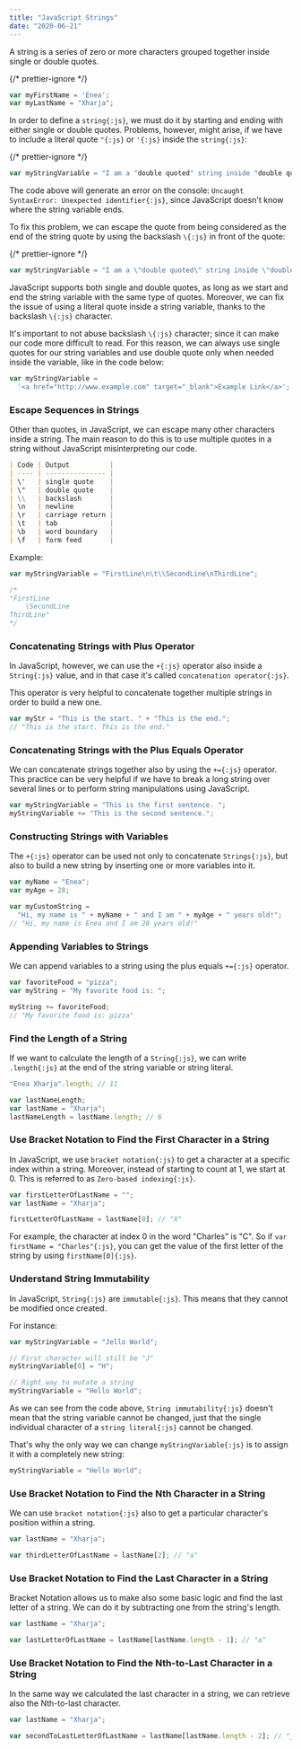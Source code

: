 ```yaml
---
title: "JavaScript Strings"
date: "2020-06-21"
---
```


A string is a series of zero or more characters grouped together inside single or double quotes.

{/* prettier-ignore */}
```js title="Console"
var myFirstName = 'Enea';
var myLastName = "Xharja";
```

In order to define a `string{:js}`, we must do it by starting and ending with either single or double quotes.
Problems, however, might arise, if we have to include a literal quote `"{:js}` or `'{:js}` inside the `string{:js}`:

{/* prettier-ignore */}
```js title="Console"
var myStringVariable = "I am a "double quoted" string inside "double quotes"."; 
```

The code above will generate an error on the console: `Uncaught SyntaxError: Unexpected identifier{:js}`, since JavaScript doesn't know where the string variable ends.

To fix this problem, we can escape the quote from being considered as the end of the string quote by using the backslash `\{:js}` in front of the quote:

{/* prettier-ignore */}
```js title="Console"
var myStringVariable = "I am a \"double quoted\" string inside \"double quotes\"."; 
```

JavaScript supports both single and double quotes, as long as we start and end the string variable with the same type of quotes. Moreover, we can fix the issue of using a literal quote inside a string variable, thanks to the backslash `\{:js}` character.

It's important to not abuse backslash `\{:js}` character; since it can make our code more difficult to read.
For this reason, we can always use single quotes for our string variables and use double quote only when needed inside the variable, like in the code below:

```js title="Console"
var myStringVariable =
  '<a href="http://www.example.com" target="_blank">Example Link</a>';
```

### Escape Sequences in Strings

Other than quotes, in JavaScript, we can escape many other characters inside a string.
The main reason to do this is to use multiple quotes in a string without JavaScript misinterpreting our code.

```markdown title="Markdown File"
| Code | Output          |
| ---- | --------------- |
| \'   | single quote    |
| \"   | double quote    |
| \\   | backslash       |
| \n   | newline         |
| \r   | carriage return |
| \t   | tab             |
| \b   | word boundary   |
| \f   | form feed       |
```

Example:

```js title="Console"
var myStringVariable = "FirstLine\n\t\\SecondLine\nThirdLine";

/*
"FirstLine
	\SecondLine
ThirdLine"
*/
```

### Concatenating Strings with Plus Operator

In JavaScript, however, we can use the `+{:js}` operator also inside a `String{:js}` value, and in that case it's called `concatenation operator{:js}`.

This operator is very helpful to concatenate together multiple strings in order to build a new one.

```js title="Console"
var myStr = "This is the start. " + "This is the end.";
// "This is the start. This is the end."
```

### Concatenating Strings with the Plus Equals Operator

We can concatenate strings together also by using the `+={:js}` operator.
This practice can be very helpful if we have to break a long string over several lines or to perform string manipulations using JavaScript.

```js title="Console"
var myStringVariable = "This is the first sentence. ";
myStringVariable += "This is the second sentence.";
```

### Constructing Strings with Variables

The `+{:js}` operator can be used not only to concatenate `Strings{:js}`, but also to build a new string by inserting one or more variables into it.

```js title="Console"
var myName = "Enea";
var myAge = 28;

var myCustomString =
  "Hi, my name is " + myName + " and I am " + myAge + " years old!";
// "Hi, my name is Enea and I am 28 years old!"
```

### Appending Variables to Strings

We can append variables to a string using the plus equals `+={:js}` operator.

```js title="Console"
var favoriteFood = "pizza";
var myString = "My favorite food is: ";

myString += favoriteFood;
// "My favorite food is: pizza"
```

### Find the Length of a String

If we want to calculate the length of a `String{:js}`, we can write `.length{:js}` at the end of the string variable or string literal.

```js title="Console"
"Enea Xharja".length; // 11

var lastNameLength;
var lastName = "Xharja";
lastNameLength = lastName.length; // 6
```

### Use Bracket Notation to Find the First Character in a String

In JavaScript, we use `bracket notation{:js}` to get a character at a specific index within a string. Moreover, instead of starting to count at 1, we start at 0. This is referred to as `Zero-based indexing{:js}`.

```js title="Console"
var firstLetterOfLastName = "";
var lastName = "Xharja";

firstLetterOfLastName = lastName[0]; // "X"
```

For example, the character at index 0 in the word "Charles" is "C". So if `var firstName = "Charles"{:js}`, you can get the value of the first letter of the string by using `firstName[0]{:js}`.

### Understand String Immutability

In JavaScript, `String{:js}` are `immutable{:js}`. This means that they cannot be modified once created.

For instance:

```js title="Console"
var myStringVariable = "Jello World";

// First character will still be "J"
myStringVariable[0] = "H";

// Right way to mutate a string
myStringVariable = "Hello World";
```

As we can see from the code above, `String immutability{:js}` doesn't mean that the string variable cannot be changed, just that the single individual character of a `string literal{:js}` cannot be changed.

That's why the only way we can change `myStringVariable{:js}` is to assign it with a completely new string:

```js title="Console"
myStringVariable = "Hello World";
```

### Use Bracket Notation to Find the Nth Character in a String

We can use `bracket notation{:js}` also to get a particular character's position within a string.

```js title="Console"
var lastName = "Xharja";

var thirdLetterOfLastName = lastName[2]; // "a"
```

### Use Bracket Notation to Find the Last Character in a String

Bracket Notation allows us to make also some basic logic and find the last letter of a string. We can do it by subtracting one from the string's length.

```js title="Console"
var lastName = "Xharja";

var lastLetterOfLastName = lastName[lastName.length - 1]; // "a"
```

### Use Bracket Notation to Find the Nth-to-Last Character in a String

In the same way we calculated the last character in a string, we can retrieve also the Nth-to-last character.

```js title="Console"
var lastName = "Xharja";

var secondToLastLetterOfLastName = lastName[lastName.length - 2]; // "j"
```
